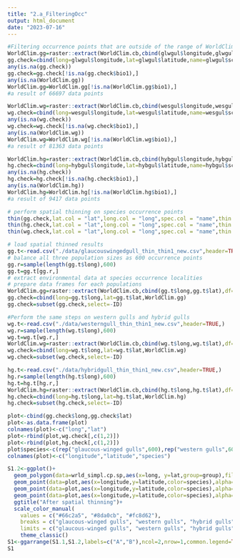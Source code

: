 ---
title: "2.a_FilteringOcc"
output: html_document
date: "2023-07-16"
---
```{r filtering occurrence points without WorldClim}
#Filtering occurrence points that are outside of the range of WorldClim data
WorldClim.gg=raster::extract(WorldClim.cb,cbind(glwgul$longitude,glwgul$latitude),df=TRUE)
gg.check=cbind(long=glwgul$longitude,lat=glwgul$latitude,name=glwgul$scientific_name,WorldClim.gg)
any(is.na(gg.check))
gg.check=gg.check[!is.na(gg.check$bio1),]
any(is.na(WorldClim.gg))
WorldClim.gg=WorldClim.gg[!is.na(WorldClim.gg$bio1),]
#a result of 66697 data points

WorldClim.wg=raster::extract(WorldClim.cb,cbind(wesgul$longitude,wesgul$latitude),df=TRUE)
wg.check=cbind(long=wesgul$longitude,lat=wesgul$latitude,name=wesgul$scientific_name,WorldClim.wg)
any(is.na(wg.check))
wg.check=wg.check[!is.na(wg.check$bio1),]
any(is.na(WorldClim.wg))
WorldClim.wg=WorldClim.wg[!is.na(WorldClim.wg$bio1),]
#a result of 81363 data points

WorldClim.hg=raster::extract(WorldClim.cb,cbind(hybgul$longitude,hybgul$latitude),df=TRUE)
hg.check=cbind(long=hybgul$longitude,lat=hybgul$latitude,name=hybgul$scientific_name,WorldClim.hg)
any(is.na(hg.check))
hg.check=hg.check[!is.na(hg.check$bio1),]
any(is.na(WorldClim.hg))
WorldClim.hg=WorldClim.hg[!is.na(WorldClim.hg$bio1),]
#a result of 9417 data points
```
```{r spatial thinning}
# perform spatial thinning on species occurrence points
thin(gg.check,lat.col = "lat",long.col = "long",spec.col = "name",thin.par=0.5,reps=1,out.dir = "./data",out.base="glaucouswingedgull_thin")
thin(hg.check,lat.col = "lat",long.col = "long",spec.col = "name",thin.par=0.5,reps=1,out.dir="./data",out.base="hybridgull_thin")
thin(wg.check,lat.col = "lat",long.col = "long",spec.col = "name",thin.par=0.5,reps=1,out.dir="./data",out.base="westerngull_thin")

# load spatial thinned results
gg.t<-read.csv("./data/glaucouswingedgull_thin_thin1_new.csv",header=TRUE)
# balance all three population sizes as 600 occurrence points
gg.r=sample(length(gg.t$long),600)
gg.t=gg.t[gg.r,]
# extract environmental data at species occurrence localities
# prepare data frames for each populations
WorldClim.gg=raster::extract(WorldClim.cb,cbind(gg.t$long,gg.t$lat),df=TRUE)
gg.check=cbind(long=gg.t$long,lat=gg.t$lat,WorldClim.gg)
gg.check=subset(gg.check,select=-ID)

#Perform the same steps on western gulls and hybrid gulls
wg.t<-read.csv("./data/westerngull_thin_thin1_new.csv",header=TRUE,)
wg.r=sample(length(wg.t$long),600)
wg.t=wg.t[wg.r,]
WorldClim.wg=raster::extract(WorldClim.cb,cbind(wg.t$long,wg.t$lat),df=TRUE)
wg.check=cbind(long=wg.t$long,lat=wg.t$lat,WorldClim.wg)
wg.check=subset(wg.check,select=-ID)

hg.t<-read.csv("./data/hybridgull_thin_thin1_new.csv",header=TRUE,)
hg.r=sample(length(hg.t$long),600)
hg.t=hg.t[hg.r,]
WorldClim.hg=raster::extract(WorldClim.cb,cbind(hg.t$long,hg.t$lat),df=TRUE)
hg.check=cbind(long=hg.t$long,lat=hg.t$lat,WorldClim.hg)
hg.check=subset(hg.check,select=-ID)
```

```{r Figure S1 plot}
plot<-cbind(gg.check$long,gg.check$lat)
plot<-as.data.frame(plot)
colnames(plot)<-c("long","lat")
plot<-rbind(plot,wg.check[,c(1,2)])
plot<-rbind(plot,hg.check[,c(1,2)])
plot$species<-c(rep("glaucous-winged gulls",600),rep("western gulls",600),rep("hybrid gulls",600))
colnames(plot)<-c("longitude","latitude","species")

S1.2<-ggplot()+
  geom_polygon(data=wrld_simpl.cp.sp,aes(x=long, y=lat,group=group),fill="white",color="black")+
  geom_point(data=plot,aes(x=longitude,y=latitude,color=species),alpha=0.5)+
  geom_point(data=plot,aes(x=longitude,y=latitude,color=species),alpha=0.5)+
  geom_point(data=plot,aes(x=longitude,y=latitude,color=species),alpha=0.5)+
  ggtitle("After spatial thinning")+
  scale_color_manual(
    values = c("#66c2a5", "#8da0cb", "#fc8d62"),
    breaks = c("glaucous-winged gulls", "western gulls", "hybrid gulls"),
    limits = c("glaucous-winged gulls", "western gulls", "hybrid gulls"))+
    theme_classic()
S1<-ggarrange(S1.1,S1.2,labels=c("A","B"),ncol=2,nrow=1,common.legend=TRUE,legend = "bottom")
S1
```